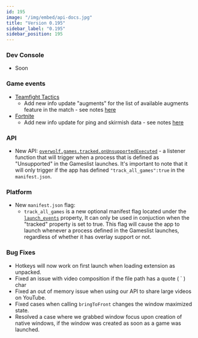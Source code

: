 ```yaml
---
id: 195
image: "/img/embed/api-docs.jpg"
title: "Version 0.195"
sidebar_label: "0.195"
sidebar_position: 195
---
```


### Dev Console
- Soon

### Game events
* [Teamfight Tactics](/api/games/events/teamfight-tactics)
  * Add new info update "augments" for the list of available augments feature in the match - see notes [here](/api/games/events/teamfight-tactics#me)
* [Fortnite](/api/games/events/fortnite)
  * Add new info update for ping and skirmish data - see notes [here](/api/games/events/fortnite)

### API
- New API: [`overwolf.games.tracked.onUnsupportedExecuted`](/api/games/tracked#onunsupportedexecuted) - a listener function that will trigger when a process that is defined as "Unsupported" in the Gameslist launches. It's important to note that it will only trigger if the app has defined `"track_all_games":true` in the `manifest.json`.

### Platform
- New `manifest.json` flag:
  - `track_all_games` is a new optional manifest flag located under the [`launch_events`](/api/manifest#launch_event_settings-array) property, 
	 It can only be used in conjuction when the "tracked" property is set to true.
	 This flag will cause the app to launch whenever a process defined in the Gameslist launches, regardless of whether it has overlay support or not.

### Bug Fixes
- Hotkeys will now work on first launch when loading extension as unpacked.
- Fixed an issue with video composition if the file path has a quote ( ` ) char
- Fixed an out of memory issue when using our API to share large videos on YouTube.
- Fixed cases when calling `bringToFront` changes the window maximized state. 
- Resolved a case where we grabbed window focus upon creation of native windows, if the window was created as soon as a game was launched.

